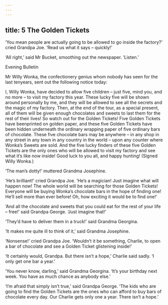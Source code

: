 ```yaml
---
---
---
```

title: 5 The Golden Tickets
---

‘You mean people are actually going to be allowed to go inside the factory?’ cried Grandpa Joe. ‘Read us what it says – quickly!’

‘All right,’ said Mr Bucket, smoothing out the newspaper. ‘Listen.’


Evening Bulletin


Mr Willy Wonka, the confectionery genius whom nobody has seen for the last tenyears, sent out the following notice today:

I, Willy Wonka, have decided to allow five children – just five, mind you, and no more – to visit my factory this year. These lucky five will be shown around personally by me, and they will be allowed to see all the secrets and the magic of my factory. Then, at the end of the tour, as a special present, all of them will be given enough chocolates and sweets to last them for the rest of their lives! So watch out for the Golden Tickets! Five Golden Tickets have beenprinted on golden paper, and these five Golden Tickets have been hidden underneath the ordinary wrapping paper of five ordinary bars of chocolate. These five chocolate bars may be anywhere – in any shop in any street in any town in any country in the world – upon any counter where Wonka’s Sweets are sold. And the five lucky finders of these five Golden Tickets are the only ones who will be allowed to visit my factory and see what it’s like now inside! Good luck to you all, and happy hunting! (Signed Willy Wonka.)

‘The man’s dotty!’ muttered Grandma Josephine.

‘He’s brilliant!’ cried Grandpa Joe. ‘He’s a magician! Just imagine what will happen now! The whole world will be searching for those Golden Tickets! Everyone will be buying Wonka’s chocolate bars in the hope of finding one! He’ll sell more than ever before! Oh, how exciting it would be to find one!’

‘And all the chocolate and sweets that you could eat for the rest of your life – free!’ said Grandpa George. ‘Just imagine that!’

‘They’d have to deliver them in a truck!’ said Grandma Georgina.

‘It makes me quite ill to think of it,’ said Grandma Josephine.

‘Nonsense!’ cried Grandpa Joe. ‘Wouldn’t it be something, Charlie, to open a bar of chocolate and see a Golden Ticket glistening inside!’

‘It certainly would, Grandpa. But there isn’t a hope,’ Charlie said sadly. ‘I only get one bar a year.’

‘You never know, darling,’ said Grandma Georgina. ‘It’s your birthday next week. You have as much chance as anybody else.’

‘I’m afraid that simply isn’t true,’ said Grandpa George. ‘The kids who are going to find the Golden Tickets are the ones who can afford to buy bars of chocolate every day. Our Charlie gets only one a year. There isn’t a hope.’